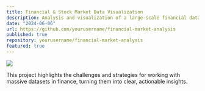 ```yaml
---
title: Financial & Stock Market Data Visualization
description: Analysis and visualization of a large-scale financial dataset covering S&P 500, NASDAQ, Dow Jones, GDP growth, CPI, unemployment rate, and trading volume. This project tackles performance optimization and data wrangling for better insight into macroeconomic trends.
date: "2024-06-06"
url: https://github.com/yourusername/financial-market-analysis
published: true
repository: yourusername/financial-market-analysis
featured: true
---
```


[![](https://yourprojectimageurl.com/finance-preview.png)](https://github.com/yourusername/financial-market-analysis)

This project highlights the challenges and strategies for working with massive datasets in finance, turning them into clear, actionable insights.
